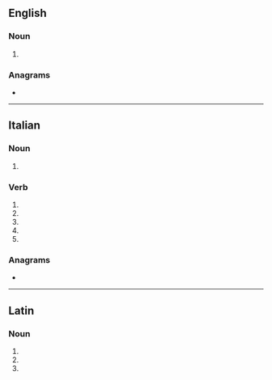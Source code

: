 ==English==

===Noun===
{{head|en|noun form}}

# {{plural of|en|stilus}}

===Anagrams===
* {{anagrams|en|a=iilst|tilis}}

----

==Italian==

===Noun===
{{head|it|noun form|g=m}}

# {{plural of|it|stile}}

===Verb===
{{head|it|verb form}}

# {{inflection of|it|stilare||2|s|pres|indc}}
# {{inflection of|it|stilare||1|s|pres|subj}}
# {{inflection of|it|stilare||2|s|pres|subj}}
# {{inflection of|it|stilare||3|s|pres|subj}}
# {{inflection of|it|stilare||3|s|impr}}

===Anagrams===
* {{anagrams|it|a=iilst|listi}}

----

==Latin==

===Noun===
{{la-noun-form|stilī}}

# {{inflection of|la|stilus||nom|p}}
# {{inflection of|la|stilus||gen|s}}
# {{inflection of|la|stilus||voc|p}}